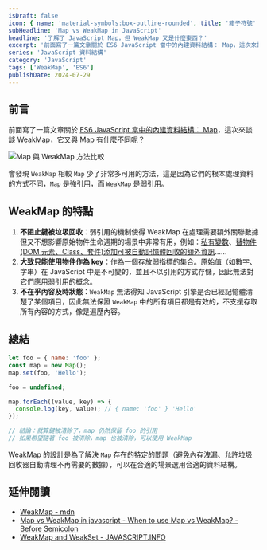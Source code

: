 ```yaml
---
isDraft: false
icon: { name: 'material-symbols:box-outline-rounded', title: '箱子符號' }
subHeadline: 'Map vs WeakMap in JavaScript'
headline: '了解了 JavaScript Map，但 WeakMap 又是什麼東西？'
excerpt: '前面寫了一篇文章關於 ES6 JavaScript 當中的內建資料結構： Map，這次來談談 WeakMap，它又與 Map 有什麼不同呢？會發現 WeakMap 相較 `Map` 少了非常多可用的方法，這是因為它們的根本處理資料的方式不同，Map 是強引用，而 WeakMap 是弱引用。'
series: 'JavaScript 資料結構'
category: 'JavaScript'
tags: ['WeakMap', 'ES6']
publishDate: 2024-07-29
---
```


## 前言

前面寫了一篇文章關於 [ES6 JavaScript 當中的內建資料結構： Map](https://www.webdong.dev/post/javascript-maps/)，這次來談談 WeakMap，它又與 Map 有什麼不同呢？

![Map 與 WeakMap 方法比較](map-vs-weakmap.webp 'WeakMap vs Map 方法比較')

會發現 `WeakMap` 相較 `Map` 少了非常多可用的方法，這是因為它們的根本處理資料的方式不同，`Map` 是強引用，而 `WeakMap` 是弱引用。

## WeakMap 的特點

1. **不阻止鍵被垃圾回收**：弱引用的機制使得 WeakMap 在處理需要額外關聯數據但又不想影響原始物件生命週期的場景中非常有用，例如：[私有變數](https://fitzgeraldnick.com/2014/01/13/hiding-implementation-details-with-e6-weakmaps.html)、[替物件(DOM 元素、Class、套件)添加可被自動記憶體回收的額外資訊](https://developer.mozilla.org/en-US/docs/Web/JavaScript/Reference/Global_Objects/WeakMap#associating_metadata)……
2. **大致只能使用物件作為 key**：作為一個存放弱指標的集合。原始值（如數字、字串）在 JavaScript 中是不可變的，並且不以引用的方式存儲，因此無法對它們應用弱引用的概念。
3. **不在乎內容及時狀態**：`WeakMap` 無法得知 JavaScript 引擎是否已經記憶體清楚了某個項目，因此無法保證 `WeakMap` 中的所有項目都是有效的，不支援存取所有內容的方式，像是遍歷內容。

## 總結

```js
let foo = { name: 'foo' };
const map = new Map();
map.set(foo, 'Hello');

foo = undefined;

map.forEach((value, key) => {
  console.log(key, value); // { name: 'foo' } 'Hello'
});

// 結論：就算鍵被清除了，map 仍然保留 foo 的引用
// 如果希望隨著 foo 被清除，map 也被清除，可以使用 WeakMap
```

WeakMap 的設計是為了解決 `Map` 存在的特定的問題（避免內存洩漏、允許垃圾回收器自動清理不再需要的數據），可以在合適的場景選用合適的資料結構。

## 延伸閱讀

- [WeakMap - mdn](https://developer.mozilla.org/en-US/docs/Web/JavaScript/Reference/Global_Objects/WeakMap)
- [Map vs WeakMap in javascript - When to use Map vs WeakMap? - Before Semicolon](https://www.youtube.com/watch?v=QYfZ_gXwxBs)
- [WeakMap and WeakSet - JAVASCRIPT.INFO](https://javascript.info/weakmap-weakset)
